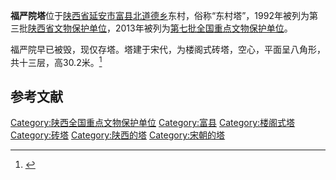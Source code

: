 {{文物保护单位
| 级别 = 全国
| 图片 = 
| 名称 = 福严院塔
| 所在 = [[陕西省|陕西省]][[富县|富县]]
| 分类 = 古建筑
| 时代 = 宋
| 编号 = 7-1422-3-720
| 登录 = 2013年3月5日
}}
'''福严院塔'''位于[[陕西省|陕西省]][[延安市|延安市]][[富县|富县]][[北道德乡|北道德乡]]东村，俗称“东村塔”，1992年被列为第三批[[陕西省文物保护单位|陕西省文物保护单位]]，2013年被列为[[第七批全国重点文物保护单位|第七批全国重点文物保护单位]]。

福严院早已被毁，现仅存塔。塔建于宋代，为楼阁式砖塔，空心，平面呈八角形，共十三层，高30.2米。<ref>{{cite book |title=陕西文物古迹大观（三）：陕西省省级文物保护单位巡礼 |author=陕西省文物局编 |publisher=三秦出版社 |year=2006 |isbn=7-80736-121-2 |pages=498 }}</ref>

==参考文献==
{{reflist}}

{{陕西全国重点文物保护单位}}

{{DEFAULTSORT:F}}
[[Category:陕西全国重点文物保护单位|Category:陕西全国重点文物保护单位]]
[[Category:富县|Category:富县]]
[[Category:楼阁式塔|Category:楼阁式塔]]
[[Category:砖塔|Category:砖塔]]
[[Category:陕西的塔|Category:陕西的塔]]
[[Category:宋朝的塔|Category:宋朝的塔]]